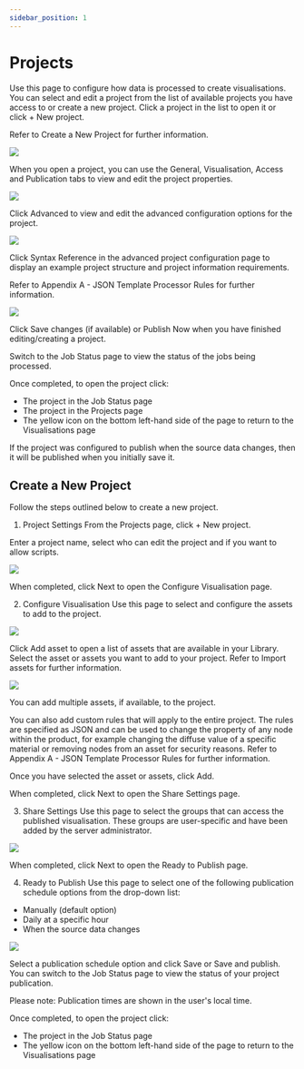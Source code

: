 ```yaml
---
sidebar_position: 1
---
```


# Projects

Use this page to configure how data is processed to create visualisations. You can select and edit a project from the list of available projects you have access to or create a new project. Click a project in the list to open it or click + New project. 

Refer to Create a New Project for further information.

![](/img/importers/installer.png)

When you open a project, you can use the General, Visualisation, Access and Publication tabs to view and edit the project properties.

![](/img/importers/installer.png)

Click Advanced to view and edit the advanced configuration options for the project.

![](/img/importers/installer.png)

Click Syntax Reference in the advanced project configuration page to display an example project structure and project information requirements. 

Refer to Appendix A - JSON Template Processor Rules for further information.

![](/img/importers/installer.png)

Click Save changes (if available) or Publish Now when you have finished editing/creating a project.

Switch to the Job Status page to view the status of the jobs being processed. 

Once completed, to open the project click:

- The project in the Job Status page
- The project in the Projects page
- The yellow icon on the bottom left-hand side of the page to return to the Visualisations page

If the project was configured to publish when the source data changes, then it will be published when you initially save it.

## Create a New Project

Follow the steps outlined below to create a new project.

1. Project Settings
From the Projects page, click + New project.

Enter a project name, select who can edit the project and if you want to allow scripts.

![](/img/importers/installer.png)

When completed, click Next to open the Configure Visualisation page.

2. Configure Visualisation
Use this page to select and configure the assets to add to the project. 

![](/img/importers/installer.png)

Click Add asset to open a list of assets that are available in your Library. Select the asset or assets you want to add to your project. Refer to Import assets for further information. 

![](/img/importers/installer.png)

You can add multiple assets, if available, to the project. 

You can also add custom rules that will apply to the entire project. The rules are specified as JSON and can be used to change the property of any node within the product, for example changing the diffuse value of a specific material or removing nodes from an asset for security reasons. Refer to Appendix A - JSON Template Processor Rules for further information.

Once you have selected the asset or assets, click Add.

When completed, click Next to open the Share Settings page.

3. Share Settings
Use this page to select the groups that can access the published visualisation. These groups are user-specific and have been added by the server administrator. 

![](/img/importers/installer.png)

When completed, click Next to open the Ready to Publish page.

4. Ready to Publish
Use this page to select one of the following publication schedule options from the drop-down list:

- Manually (default option)
- Daily at a specific hour
- When the source data changes

![](/img/importers/installer.png)

Select a publication schedule option and click Save or Save and publish. You can switch to the Job Status page to view the status of your project publication. 

Please note: Publication times are shown in the user's local time.

Once completed, to open the project click:

- The project in the Job Status page
- The yellow icon on the bottom left-hand side of the page to return to the Visualisations page
